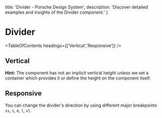 
  title: 'Divider - Porsche Design System',
  description: 'Discover detailed examples and insights of the Divider component.'
}

# Divider <ComponentStatus tagName="p-divider"></ComponentStatus>

<TableOfContents headings={['Vertical','Responsive']} />

## Vertical

**Hint:** The component has not an implicit vertical height unless we set a container which provides it or define the
height on the component itself.

<ComponentStory story={dividerStoryVertical} />

## Responsive

You can change the divider's direction by using different major breakpoints `xs`, `s`, `m`, `l`, `xl`.

<ComponentStory story={dividerStoryResponsive} />
